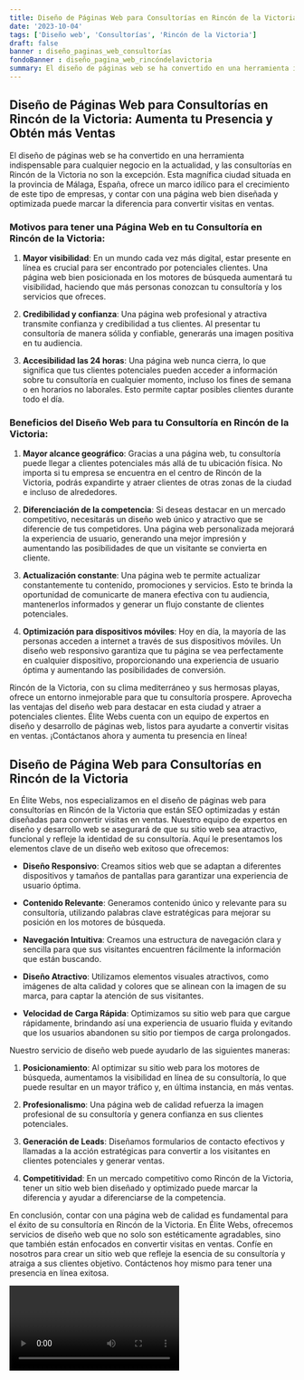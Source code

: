 ```yaml
---
title: Diseño de Páginas Web para Consultorías en Rincón de la Victoria
date: '2023-10-04'
tags: ['Diseño web', 'Consultorías', 'Rincón de la Victoria']
draft: false
banner : diseño_paginas_web_consultorías
fondoBanner : diseño_pagina_web_rincóndelavictoria
summary: El diseño de páginas web se ha convertido en una herramienta indispensable para cualquier negocio en la actualidad, y las consultorías en Rincón de la Victoria no son la excepción. Esta magnífica ciudad situada en la provincia de Málaga, España, ofrece un marco idílico para el crecimiento de este tipo de empresas, y contar con una página web bien diseñada y optimizada puede marcar la diferencia para convertir visitas en ventas.
---
```


## Diseño de Páginas Web para Consultorías en Rincón de la Victoria: Aumenta tu Presencia y Obtén más Ventas

El diseño de páginas web se ha convertido en una herramienta indispensable para cualquier negocio en la actualidad, y las consultorías en Rincón de la Victoria no son la excepción. Esta magnífica ciudad situada en la provincia de Málaga, España, ofrece un marco idílico para el crecimiento de este tipo de empresas, y contar con una página web bien diseñada y optimizada puede marcar la diferencia para convertir visitas en ventas.

### Motivos para tener una Página Web en tu Consultoría en Rincón de la Victoria:

1. **Mayor visibilidad**: En un mundo cada vez más digital, estar presente en línea es crucial para ser encontrado por potenciales clientes. Una página web bien posicionada en los motores de búsqueda aumentará tu visibilidad, haciendo que más personas conozcan tu consultoría y los servicios que ofreces.

2. **Credibilidad y confianza**: Una página web profesional y atractiva transmite confianza y credibilidad a tus clientes. Al presentar tu consultoría de manera sólida y confiable, generarás una imagen positiva en tu audiencia.

3. **Accesibilidad las 24 horas**: Una página web nunca cierra, lo que significa que tus clientes potenciales pueden acceder a información sobre tu consultoría en cualquier momento, incluso los fines de semana o en horarios no laborales. Esto permite captar posibles clientes durante todo el día.

### Beneficios del Diseño Web para tu Consultoría en Rincón de la Victoria:

1. **Mayor alcance geográfico**: Gracias a una página web, tu consultoría puede llegar a clientes potenciales más allá de tu ubicación física. No importa si tu empresa se encuentra en el centro de Rincón de la Victoria, podrás expandirte y atraer clientes de otras zonas de la ciudad e incluso de alrededores.

2. **Diferenciación de la competencia**: Si deseas destacar en un mercado competitivo, necesitarás un diseño web único y atractivo que se diferencie de tus competidores. Una página web personalizada mejorará la experiencia de usuario, generando una mejor impresión y aumentando las posibilidades de que un visitante se convierta en cliente.

3. **Actualización constante**: Una página web te permite actualizar constantemente tu contenido, promociones y servicios. Esto te brinda la oportunidad de comunicarte de manera efectiva con tu audiencia, mantenerlos informados y generar un flujo constante de clientes potenciales.

4. **Optimización para dispositivos móviles**: Hoy en día, la mayoría de las personas acceden a internet a través de sus dispositivos móviles. Un diseño web responsivo garantiza que tu página se vea perfectamente en cualquier dispositivo, proporcionando una experiencia de usuario óptima y aumentando las posibilidades de conversión.

Rincón de la Victoria, con su clima mediterráneo y sus hermosas playas, ofrece un entorno inmejorable para que tu consultoría prospere. Aprovecha las ventajas del diseño web para destacar en esta ciudad y atraer a potenciales clientes. Élite Webs cuenta con un equipo de expertos en diseño y desarrollo de páginas web, listos para ayudarte a convertir visitas en ventas. ¡Contáctanos ahora y aumenta tu presencia en línea!

<GifSeo />

<Cta />

## Diseño de Página Web para Consultorías en Rincón de la Victoria

En Élite Webs, nos especializamos en el diseño de páginas web para consultorías en Rincón de la Victoria que están SEO optimizadas y están diseñadas para convertir visitas en ventas. Nuestro equipo de expertos en diseño y desarrollo web se asegurará de que su sitio web sea atractivo, funcional y refleje la identidad de su consultoría. Aquí le presentamos los elementos clave de un diseño web exitoso que ofrecemos:

- **Diseño Responsivo**: Creamos sitios web que se adaptan a diferentes dispositivos y tamaños de pantallas para garantizar una experiencia de usuario óptima.

- **Contenido Relevante**: Generamos contenido único y relevante para su consultoría, utilizando palabras clave estratégicas para mejorar su posición en los motores de búsqueda.

- **Navegación Intuitiva**: Creamos una estructura de navegación clara y sencilla para que sus visitantes encuentren fácilmente la información que están buscando.

- **Diseño Atractivo**: Utilizamos elementos visuales atractivos, como imágenes de alta calidad y colores que se alinean con la imagen de su marca, para captar la atención de sus visitantes.

- **Velocidad de Carga Rápida**: Optimizamos su sitio web para que cargue rápidamente, brindando así una experiencia de usuario fluida y evitando que los usuarios abandonen su sitio por tiempos de carga prolongados.

Nuestro servicio de diseño web puede ayudarlo de las siguientes maneras:

1. **Posicionamiento**: Al optimizar su sitio web para los motores de búsqueda, aumentamos la visibilidad en línea de su consultoría, lo que puede resultar en un mayor tráfico y, en última instancia, en más ventas.

2. **Profesionalismo**: Una página web de calidad refuerza la imagen profesional de su consultoría y genera confianza en sus clientes potenciales.

3. **Generación de Leads**: Diseñamos formularios de contacto efectivos y llamadas a la acción estratégicas para convertir a los visitantes en clientes potenciales y generar ventas.

4. **Competitividad**: En un mercado competitivo como Rincón de la Victoria, tener un sitio web bien diseñado y optimizado puede marcar la diferencia y ayudar a diferenciarse de la competencia.

En conclusión, contar con una página web de calidad es fundamental para el éxito de su consultoría en Rincón de la Victoria. En Élite Webs, ofrecemos servicios de diseño web que no solo son estéticamente agradables, sino que también están enfocados en convertir visitas en ventas. Confíe en nosotros para crear un sitio web que refleje la esencia de su consultoría y atraiga a sus clientes objetivo. Contáctenos hoy mismo para tener una presencia en línea exitosa.

<Video />

<CtaBot job='Consultorías' city='Rincón de la Victoria'/>

<Gmaps query='Rincón de la Victoria+españa+maps' />